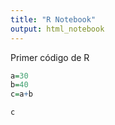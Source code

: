 ```yaml
---
title: "R Notebook"
output: html_notebook
---
```


Primer código de R

```r
a=30
b=40
c=a+b
```
```r
c
```

